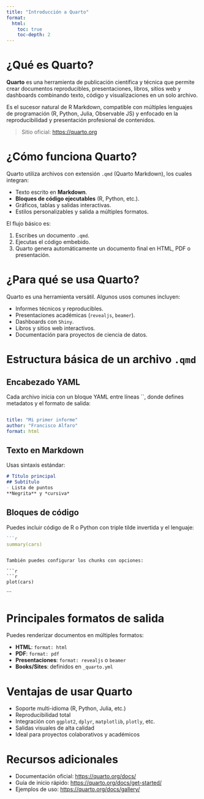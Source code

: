 ```yaml
---
title: "Introducción a Quarto"
format:
  html:
    toc: true
    toc-depth: 2
---
```


# ¿Qué es Quarto?

**Quarto** es una herramienta de publicación científica y técnica que permite crear documentos reproducibles, presentaciones, libros, sitios web y dashboards combinando texto, código y visualizaciones en un solo archivo.

Es el sucesor natural de R Markdown, compatible con múltiples lenguajes de programación (R, Python, Julia, Observable JS) y enfocado en la reproducibilidad y presentación profesional de contenidos.

> Sitio oficial: [https://quarto.org](https://quarto.org)



# ¿Cómo funciona Quarto?

Quarto utiliza archivos con extensión `.qmd` (Quarto Markdown), los cuales integran:

- Texto escrito en **Markdown**.
- **Bloques de código ejecutables** (R, Python, etc.).
- Gráficos, tablas y salidas interactivas.
- Estilos personalizables y salida a múltiples formatos.

El flujo básico es:

1. Escribes un documento `.qmd`.
2. Ejecutas el código embebido.
3. Quarto genera automáticamente un documento final en HTML, PDF o presentación.



# ¿Para qué se usa Quarto?

Quarto es una herramienta versátil. Algunos usos comunes incluyen:

- Informes técnicos y reproducibles.
- Presentaciones académicas (`revealjs`, `beamer`).
- Dashboards con `Shiny`.
- Libros y sitios web interactivos.
- Documentación para proyectos de ciencia de datos.



# Estructura básica de un archivo `.qmd`

## Encabezado YAML

Cada archivo inicia con un bloque YAML entre líneas ``, donde defines metadatos y el formato de salida:

```yaml

title: "Mi primer informe"
author: "Francisco Alfaro"
format: html

```

## Texto en Markdown

Usas sintaxis estándar:

```markdown
# Título principal
## Subtítulo
- Lista de puntos
**Negrita** y *cursiva*
```

## Bloques de código

Puedes incluir código de R o Python con triple tilde invertida y el lenguaje:

```r
```r
summary(cars)
```

```

También puedes configurar los chunks con opciones:

```r
```r
plot(cars)
```

```



# Principales formatos de salida

Puedes renderizar documentos en múltiples formatos:

- **HTML**: `format: html`
- **PDF**: `format: pdf`
- **Presentaciones**: `format: revealjs` o `beamer`
- **Books/Sites**: definidos en `_quarto.yml`



# Ventajas de usar Quarto

- Soporte multi-idioma (R, Python, Julia, etc.)
- Reproducibilidad total
- Integración con `ggplot2`, `dplyr`, `matplotlib`, `plotly`, etc.
- Salidas visuales de alta calidad
- Ideal para proyectos colaborativos y académicos



# Recursos adicionales

- Documentación oficial: [https://quarto.org/docs/](https://quarto.org/docs/)
- Guía de inicio rápido: [https://quarto.org/docs/get-started/](https://quarto.org/docs/get-started/)
- Ejemplos de uso: [https://quarto.org/docs/gallery/](https://quarto.org/docs/gallery/)

